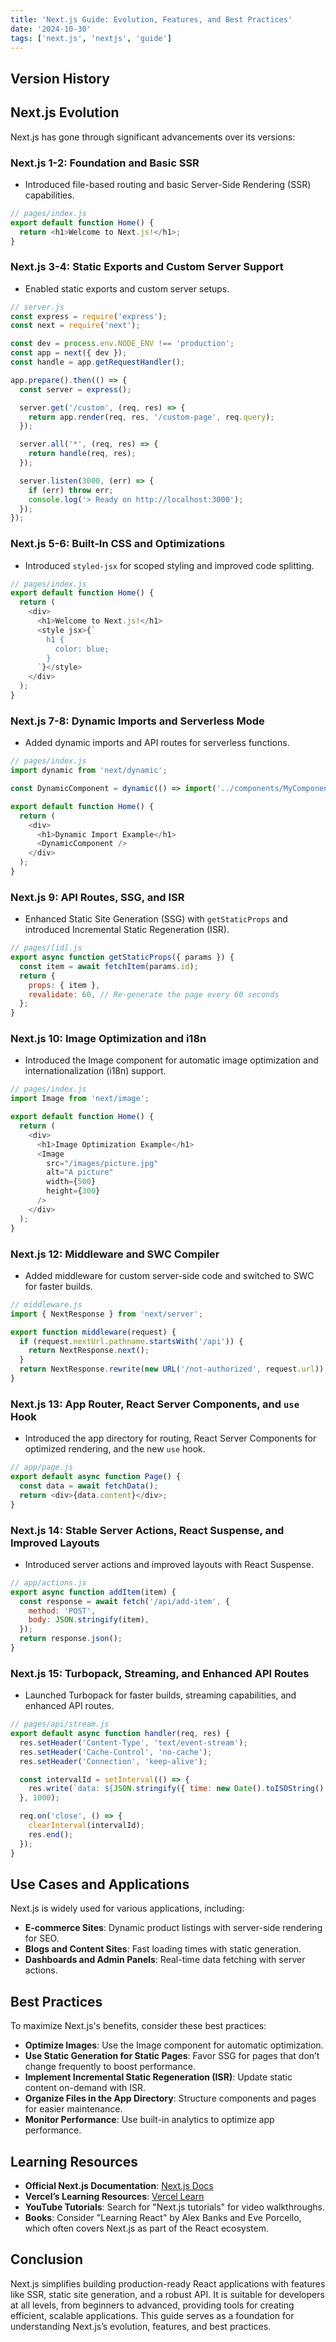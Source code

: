 ---
title: 'Next.js Guide: Evolution, Features, and Best Practices'
date: '2024-10-30'
tags: ['next.js', 'nextjs', 'guide']
---

## Version History

## Next.js Evolution

Next.js has gone through significant advancements over its versions:

### Next.js 1-2: Foundation and Basic SSR

- Introduced file-based routing and basic Server-Side Rendering (SSR) capabilities.

```javascript
// pages/index.js
export default function Home() {
  return <h1>Welcome to Next.js!</h1>;
}
```

### Next.js 3-4: Static Exports and Custom Server Support

- Enabled static exports and custom server setups.

```javascript
// server.js
const express = require('express');
const next = require('next');

const dev = process.env.NODE_ENV !== 'production';
const app = next({ dev });
const handle = app.getRequestHandler();

app.prepare().then(() => {
  const server = express();

  server.get('/custom', (req, res) => {
    return app.render(req, res, '/custom-page', req.query);
  });

  server.all('*', (req, res) => {
    return handle(req, res);
  });

  server.listen(3000, (err) => {
    if (err) throw err;
    console.log('> Ready on http://localhost:3000');
  });
});
```

### Next.js 5-6: Built-In CSS and Optimizations

- Introduced `styled-jsx` for scoped styling and improved code splitting.

```javascript
// pages/index.js
export default function Home() {
  return (
    <div>
      <h1>Welcome to Next.js!</h1>
      <style jsx>{`
        h1 {
          color: blue;
        }
      `}</style>
    </div>
  );
}
```

### Next.js 7-8: Dynamic Imports and Serverless Mode

- Added dynamic imports and API routes for serverless functions.

```javascript
// pages/index.js
import dynamic from 'next/dynamic';

const DynamicComponent = dynamic(() => import('../components/MyComponent'));

export default function Home() {
  return (
    <div>
      <h1>Dynamic Import Example</h1>
      <DynamicComponent />
    </div>
  );
}
```

### Next.js 9: API Routes, SSG, and ISR

- Enhanced Static Site Generation (SSG) with `getStaticProps` and introduced Incremental Static Regeneration (ISR).

```javascript
// pages/[id].js
export async function getStaticProps({ params }) {
  const item = await fetchItem(params.id);
  return {
    props: { item },
    revalidate: 60, // Re-generate the page every 60 seconds
  };
}
```

### Next.js 10: Image Optimization and i18n

- Introduced the Image component for automatic image optimization and internationalization (i18n) support.

```javascript
// pages/index.js
import Image from 'next/image';

export default function Home() {
  return (
    <div>
      <h1>Image Optimization Example</h1>
      <Image
        src="/images/picture.jpg"
        alt="A picture"
        width={500}
        height={300}
      />
    </div>
  );
}
```

### Next.js 12: Middleware and SWC Compiler

- Added middleware for custom server-side code and switched to SWC for faster builds.

```javascript
// middleware.js
import { NextResponse } from 'next/server';

export function middleware(request) {
  if (request.nextUrl.pathname.startsWith('/api')) {
    return NextResponse.next();
  }
  return NextResponse.rewrite(new URL('/not-authorized', request.url));
}
```

### Next.js 13: App Router, React Server Components, and `use` Hook

- Introduced the app directory for routing, React Server Components for optimized rendering, and the new `use` hook.

```javascript
// app/page.js
export default async function Page() {
  const data = await fetchData();
  return <div>{data.content}</div>;
}
```

### Next.js 14: Stable Server Actions, React Suspense, and Improved Layouts

- Introduced server actions and improved layouts with React Suspense.

```javascript
// app/actions.js
export async function addItem(item) {
  const response = await fetch('/api/add-item', {
    method: 'POST',
    body: JSON.stringify(item),
  });
  return response.json();
}
```

### Next.js 15: Turbopack, Streaming, and Enhanced API Routes

- Launched Turbopack for faster builds, streaming capabilities, and enhanced API routes.

```javascript
// pages/api/stream.js
export default async function handler(req, res) {
  res.setHeader('Content-Type', 'text/event-stream');
  res.setHeader('Cache-Control', 'no-cache');
  res.setHeader('Connection', 'keep-alive');

  const intervalId = setInterval(() => {
    res.write(`data: ${JSON.stringify({ time: new Date().toISOString() })}\n\n`);
  }, 1000);

  req.on('close', () => {
    clearInterval(intervalId);
    res.end();
  });
}
```

## Use Cases and Applications

Next.js is widely used for various applications, including:

- **E-commerce Sites**: Dynamic product listings with server-side rendering for SEO.
- **Blogs and Content Sites**: Fast loading times with static generation.
- **Dashboards and Admin Panels**: Real-time data fetching with server actions.

## Best Practices

To maximize Next.js's benefits, consider these best practices:

- **Optimize Images**: Use the Image component for automatic optimization.
- **Use Static Generation for Static Pages**: Favor SSG for pages that don’t change frequently to boost performance.
- **Implement Incremental Static Regeneration (ISR)**: Update static content on-demand with ISR.
- **Organize Files in the App Directory**: Structure components and pages for easier maintenance.
- **Monitor Performance**: Use built-in analytics to optimize app performance.

## Learning Resources

- **Official Next.js Documentation**: [Next.js Docs](https://nextjs.org/docs)
- **Vercel’s Learning Resources**: [Vercel Learn](https://vercel.com/learn)
- **YouTube Tutorials**: Search for "Next.js tutorials" for video walkthroughs.
- **Books**: Consider "Learning React" by Alex Banks and Eve Porcello, which often covers Next.js as part of the React ecosystem.

## Conclusion

Next.js simplifies building production-ready React applications with features like SSR, static site generation, and a robust API. It is suitable for developers at all levels, from beginners to advanced, providing tools for creating efficient, scalable applications. This guide serves as a foundation for understanding Next.js’s evolution, features, and best practices.
